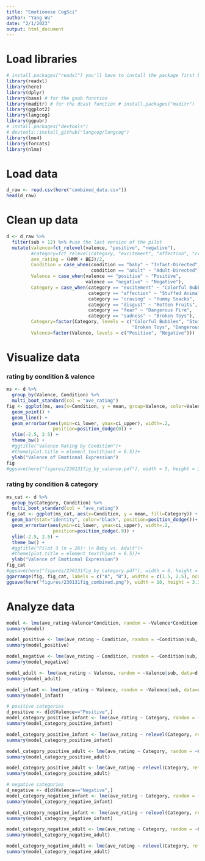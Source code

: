 ```yaml
---
title: "Emotionese CogSci"
author: "Yang Wu"
date: "2/1/2023"
output: html_document
---
```

# Load libraries
```r
# install.packages("readxl") you'll have to install the package first before loading it using the library() function
library(readxl)
library(here)
library(dplyr)
library(base) # for the gsub function
library(maditr) # for the dcast function # install.packages("maditr")
library(ggplot2)
library(langcog)
library(ggpubr)
# install.packages("devtools")
# devtools::install_github("langcog/langcog")
library(lme4)
library(forcats)
library(nlme)
```
# Load data
```r
d_raw <- read.csv(here("combined_data.csv"))
head(d_raw)
```
# Clean up data
```r
d <- d_raw %>%
  filter(sub > 12) %>% #use the last version of the pilot
  mutate(valence=fct_relevel(valence, "positive", "negative"),
         #category=fct_relevel(category, "excitement", "affection", "craving"),
         ave_rating = (HMM + BEJ)/2,
         Condition = case_when(condition == "baby" ~ "Infant-Directed",
                               condition == "adult" ~ "Adult-Directed"),
         Valence = case_when(valence == "positive" ~ "Positive",
                             valence == "negative" ~ "Negative"),
         Category = case_when(category == "excitement" ~ "Colorful Bubbles",
                              category == "affection" ~ "Stuffed Animals",
                              category == "craving" ~ "Yummy Snacks",
                              category == "disgust" ~ "Rotten Fruits",
                              category == "fear" ~ "Dangerous Fire",
                              category == "sadness" ~ "Broken Toys"),
         Category=factor(Category, levels = c("Colorful Bubbles", "Stuffed Animals", "Yummy Snacks",
                                              "Broken Toys", "Dangerous Fire", "Rotten Fruits")),
         Valence=factor(Valence, levels = c("Positive", "Negative")))
```
# Visualize data
### rating by condition & valence
```r
ms <- d %>%
  group_by(Valence, Condition) %>%
  multi_boot_standard(col = "ave_rating") 
fig <- ggplot(ms, aes(x=Condition, y = mean, group=Valence, color=Valence)) +
  geom_point() +
  geom_line() +
  geom_errorbar(aes(ymin=ci_lower, ymax=ci_upper), width=.2,
                 position=position_dodge(0)) +
  ylim(-2.5, 2.5) +
  theme_bw() +
  #ggtitle("Valence Rating by Condition")+
  #theme(plot.title = element_text(hjust = 0.5))+
  ylab("Valence of Emotional Expression")
fig
#ggsave(here("figures/230131fig_by_valence.pdf"), width = 5, height = 3)
```
### rating by condition & category
```r
ms_cat <- d %>%
  group_by(Category, Condition) %>%
  multi_boot_standard(col = "ave_rating")
fig_cat <- ggplot(ms_cat, aes(x=Condition, y = mean, fill=Category)) +
  geom_bar(stat="identity", color="black", position=position_dodge())+
  geom_errorbar(aes(ymin=ci_lower, ymax=ci_upper), width=.2,
                 position=position_dodge(.9)) +
  ylim(-2.5, 2.5) +
  theme_bw() +
  #ggtitle("Pilot 3 (n = 26): \n Baby vs. Adult")+
  #theme(plot.title = element_text(hjust = 0.5))+
  ylab("Valence of Emotional Expression")
fig_cat
#ggsave(here("figures/230131fig_by_category.pdf"), width = 6, height = 3)
ggarrange(fig, fig_cat, labels = c("A", "B"), widths = c(1.5, 2.5), ncol = 2, nrow = 1)
ggsave(here("figures/230131fig_combined.png"), width = 10, height = 3.3)
```
# Analyze data
```r
model <- lme(ave_rating~Valence*Condition, random = ~Valence*Condition|sub, data = d)
summary(model)

model_positive <- lme(ave_rating ~ Condition, random = ~Condition|sub, data=d[d$Valence=="Positive",])
summary(model_positive)

model_negative <- lme(ave_rating ~ Condition, random = ~Condition|sub, data=d[d$Valence=="Negative",])
summary(model_negative)

model_adult <- lme(ave_rating ~ Valence, random = ~Valence|sub, data=d[d$Condition=="Adult-Directed",])
summary(model_adult)

model_infant <- lme(ave_rating ~ Valence, random = ~Valence|sub, data=d[d$Condition=="Infant-Directed",])
summary(model_infant)

# positive categories
d_positive <- d[d$Valence=="Positive",]
model_category_positive_infant <- lme(ave_rating ~ Category, random = ~Category|sub, data=d_positive[d_positive$Condition=="Infant-Directed",])
summary(model_category_positive_infant) 

model_category_positive_infant <- lme(ave_rating ~ relevel(Category, ref=2), random = ~Category|sub, data=d_positive[d_positive$Condition=="Infant-Directed",])
summary(model_category_positive_infant) 

model_category_positive_adult <- lme(ave_rating ~ Category, random = ~Category|sub, data=d_positive[d_positive$Condition=="Adult-Directed",])
summary(model_category_positive_adult)

model_category_positive_adult <- lme(ave_rating ~ relevel(Category, ref=2), random = ~Category|sub, data=d_positive[d_positive$Condition=="Adult-Directed",])
summary(model_category_positive_adult)

# negative categories
d_negative <- d[d$Valence=="Negative",]
model_category_negative_infant <- lme(ave_rating ~ Category, random = ~Category|sub, data=d_negative[d_negative$Condition=="Infant-Directed",])
summary(model_category_negative_infant) 

model_category_negative_infant <- lme(ave_rating ~ relevel(Category, ref=2), random = ~Category|sub, data=d_negative[d_negative$Condition=="Infant-Directed",])
summary(model_category_negative_infant) 

model_category_negative_adult <- lme(ave_rating ~ Category, random = ~Category|sub, data=d_negative[d_negative$Condition=="Adult-Directed",])
summary(model_category_negative_adult)

model_category_negative_adult <- lme(ave_rating ~ relevel(Category, ref=2), random = ~Category|sub, data=d_negative[d_negative$Condition=="Adult-Directed",])
summary(model_category_negative_adult)

```
